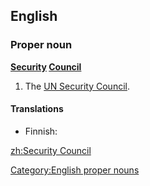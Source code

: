 ==English==

===Proper noun===
'''[[Security]] [[Council]]'''

# The [[UN Security Council]].

====Translations====
{{top}}
* Finnish: {{t|fi|turvallisuusneuvosto}}
{{mid}}
{{bottom}}

[[Category:English proper nouns]]
[[zh:Security Council]]